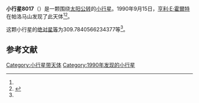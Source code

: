 {{Infobox planet
| bgcolour = #FFFFC0
| name = 8017
| symbol = 
| image = 
| caption = 
| discovery = yes
| discovery_ref = 
| discoverer = [[亨利·E·霍爾特|亨利·E·霍爾特]]
| discovery_site = [[帕洛马山|帕洛马山]] 
| discovered = 1990年9月15日
| designations = yes
| mp_name = 
| named_after = 
| alt_names = 1990 RM5/ 1979 OE15 / 1993 KN3 / 1994 WP11 / 3264 T-1
| mp_category = [[主带小行星|主带小行星]]
| orbit_ref = <ref name="a">[http://ssd.jpl.nasa.gov/sbdb.cgi?sstr=8017 8017] {{Wayback|url=http://ssd.jpl.nasa.gov/sbdb.cgi?sstr=8017 |date=20210717064016 }}，小行星數據庫瀏覽器（JPL Small-Body Database Browser）－[[美国国家航空航天局|美国国家航空航天局]]喷气推进实验室</ref>
| epoch = 2456400.5 (2013年4月18日更新)
| aphelion = {{convert|2.924693925754656|AU|km|3|abbr=on|lk=out}}
| perihelion = {{convert|1.788355579432078|AU|km|3|abbr=on}}
| semimajor = {{convert|2.356524752593367|AU|km|3|abbr=on}}
| eccentricity = 0.241104691
| period = 1321.315214 [[日|日]]<br />3.62[[儒略年|儒略年]]
| avg_speed = 
| inclination = .6898449957531442
| asc_node = 22.27675420445638
| mean_anomaly = 
| arg_peri = 309.7840566234377
| satellites = 
| physical_characteristics = yes
| dimensions = 
| mass = 
| density = 
| surface_grav = 
| escape_velocity = 
| sidereal_day = 
| axial_tilt = 
| pole_ecliptic_lat = 
| pole_ecliptic_lon = 
| albedo = 
| temperatures= 
| temp_name1 = 
| mean_temp_1 = 
| max_temp_1 = 
| temp_name2 = 
| max_temp_2 = 
| spectral_type = 
| abs_magnitude = 309.7840566234377
}}

'''小行星8017'''（{{lang-en|8017}}）是一颗围绕[[太阳|太阳]][[公转|公转]]的[[小行星|小行星]]。1990年9月15日，[[亨利·E·霍爾特|亨利·E·霍爾特]]在帕洛马山发现了此天体<ref name="a" /><ref>{{cite news|title=小行星列表|url=http://cfa-www.harvard.edu/iau/lists/NumberedMPs.txt|accessdate=2013-07-08|newspaper=哈佛大学|archive-date=2008-05-17|archive-url=https://web.archive.org/web/20080517010638/http://cfa-www.harvard.edu/iau/lists/NumberedMPs.txt|dead-url=no}}</ref>。

这颗小行星的[[绝对星等|绝对星等]]为309.7840566234377等<ref name="a" />。

==参考文献==
{{reflist}}
{{Minor Planet Number|[[小行星8016|小行星8016]]|[[小行星8018|小行星8018]]}}

{{小天体}}

[[Category:小行星带天体|Category:小行星带天体]]
[[Category:1990年发现的小行星|Category:1990年发现的小行星]]

{{asteroid-stub}}